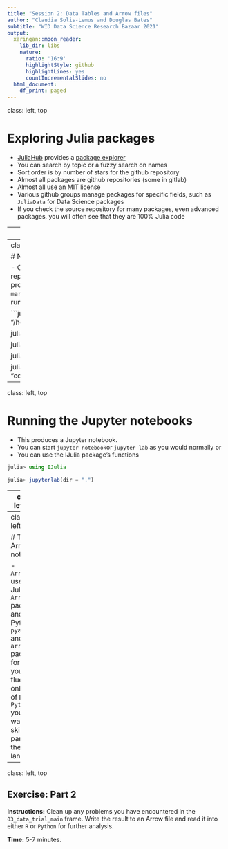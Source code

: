 ```yaml
---
title: "Session 2: Data Tables and Arrow files"
author: "Claudia Solis-Lemus and Douglas Bates"
subtitle: "WID Data Science Research Bazaar 2021"
output:
  xaringan::moon_reader:
    lib_dir: libs
    nature:
      ratio: '16:9'
      highlightStyle: github
      highlightLines: yes
      countIncrementalSlides: no
  html_document:
    df_print: paged
---
```

class: left, top

# Exploring Julia packages

- [JuliaHub](https://juliahub.com) provides a [package explorer](https://juliahub.com/ui/Packages)
- You can search by topic or a fuzzy search on names
- Sort order is by number of stars for the github repository
- Almost all packages are github repositories (some in gitlab)
- Almost all use an MIT license
- Various github groups manage packages for specific fields, such as `JuliaData` for Data Science packages
- If you check the source repository for many packages, even advanced packages, you will often see that they are 100% Julia code

---
class: left, top

# Data tables in Julia

- Both `R` and `Python` (through `pandas`) use column-oriented data frames for data tables.
- Relational data bases tend to be row-oriented based on a row schema
- Of course, most data is stored in CSV files or spreadsheets
- It helps to be able to switch back and forth between these views
- The `JuliaData` group produces and maintains several packages built around a `Tables` interface

---
class: left, top

# Notebook on checking consistency

- Copy the file `notebooks/consistency.jmd` from this repository to the `notebooks` directory of your `DrWatson` project.
- This is a `Julia markdown` file, similar to `R markdown` (.Rmd)
- In your project's `notebooks` directory run

```julia
julia> pwd()
"/home/bates/projects/DataScienceWorkshop/notebooks"

julia> using DrWatson

julia> @quickactivate

julia> using Weave

julia> convert_doc("consistency.jmd", "consistency.ipynb")
"consistency.ipynb"
```
---
class: left, top

# Running the Jupyter notebooks

- This produces a Jupyter notebook.  
- You can start `jupyter notebook`or `jupyter lab` as you would normally or
- You can use the IJulia package's functions

```julia
julia> using IJulia

julia> jupyterlab(dir = ".")
```

---
class: left, top

## Exercise: Part 1

**Instructions:** Download the file `processed_data/03_data_trial_main.csv` from the `mb1-analysis-public` repository on github (or clone the repository).  Read the file using Julia's CSV package and convert the table to a DataFrame.  Use `describe` to summarize the data frame.  Can you detect any problems with the data set?

**Time:** 3-5 minutes.

Set up:
```julia
julia> using DrWatson

julia> @quickactivate

julia> using CSV, DataFrames
```

---
class: left, top

# The Arrow notebook

- `Arrow.jmd` uses the Julia `Arrow` package and Python's `pyarrow` and the `arrow` package for R.
- If you are fluent in only one of `R` or `Python` you may want to skip the parts for the other language.

---
class: left, top

## Exercise: Part 2

**Instructions:** Clean up any problems you have encountered in the `03_data_trial_main` frame.  Write the result to an Arrow file and read it into either `R` or `Python` for further analysis.

**Time:** 5-7 minutes.
